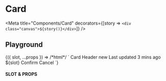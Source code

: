 
# Card

<Meta title="Components/Card" decorators={[story => `<div class="canvas">${story()}</div>`]} />

## Playground

<Canvas withToolbar={true}>
  <Story
    name="Playground"
    argTypes={{
      slot: {
        type: { name: 'string', required: true }
      },
      horizontal: {
        name: 'data-horizontal',
        type: { name: 'boolean' }
      }
    }}
    args={{
      slot: 'Sed ut perspiciatis unde omnis iste natus error sit voluptatem accusantium doloremque laudantium',
      horizontal: false
    }}>
    {({ slot, ...props }) => /*html*/ `
      <ui-card ${props.horizontal ? 'data-horizontal' : ''}>
        <ui-card-image data-src="https://mdbootstrap.com/img/new/standard/nature/184.jpg"></ui-card-image>
        <ui-card-body>
          <ui-card-header>
            Card Header <ui-badge data-variant="contrast" data-pill data-size="sm">new</ui-badge>
            <ui-card-meta>Last updated 3 mins ago</ui-card-meta>
          </ui-card-header>
          ${slot}
          <ui-card-footer>
            <ui-button>Confirm</ui-button>
            <ui-button data-variant="outline">Cancel</ui-button>
          </ui-card-footer>
        </ui-card-body>
      </ui-card>
    `}
  </Story>
</Canvas>

#### SLOT & PROPS

<ArgsTable story="Playground" />
